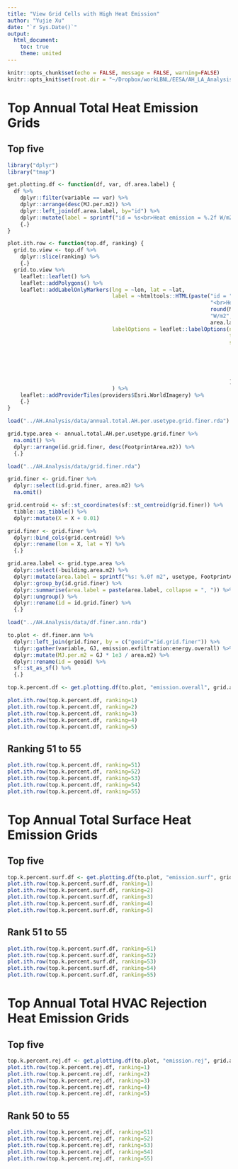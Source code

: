 ```yaml
---
title: "View Grid Cells with High Heat Emission"
author: "Yujie Xu"
date: "`r Sys.Date()`"
output: 
  html_document:
    toc: true
    theme: united
---
```


```r
knitr::opts_chunk$set(echo = FALSE, message = FALSE, warning=FALSE)
knitr::opts_knit$set(root.dir = "~/Dropbox/workLBNL/EESA/AH_LA_AnalysisPaper/rmd/")
```

# Top Annual Total Heat Emission Grids
## Top five
```r
library("dplyr")
library("tmap")

get.plotting.df <- function(df, var, df.area.label) {
  df %>%
    dplyr::filter(variable == var) %>%
    dplyr::arrange(desc(MJ.per.m2)) %>%
    dplyr::left_join(df.area.label, by="id") %>%
    dplyr::mutate(label = sprintf("id = %s<br>Heat emission = %.2f W/m2<br>%s", id, MJ.per.m2, area.label)) %>%
    {.}
}

plot.ith.row <- function(top.df, ranking) {
  grid.to.view <- top.df %>%
    dplyr::slice(ranking) %>%
    {.}
  grid.to.view %>%
    leaflet::leaflet() %>%
    leaflet::addPolygons() %>%
    leaflet::addLabelOnlyMarkers(lng = ~lon, lat = ~lat,
                                 label = ~htmltools::HTML(paste("id = ", id,
                                                                "<br>Heat emission = ",
                                                                round(MJ.per.m2, 2),
                                                                "W/m2", "<br>Building Footprint Composition<br>",
                                                                area.label)),
                                 labelOptions = leaflet::labelOptions(noHide = TRUE,
                                                                      textOnly = TRUE,
                                                                      style = list(
                                                                        "color" = "yellow",
                                                                        "font-style" = "bold",
                                                                        "font-size" = "12px",
                                                                        "text-align" = "left",
                                                                        padding = "10px 20px"
                                                                      ))
                                 ) %>%
    leaflet::addProviderTiles(providers$Esri.WorldImagery) %>%
    {.}
}

load("../AH.Analysis/data/annual.total.AH.per.usetype.grid.finer.rda")

grid.type.area <- annual.total.AH.per.usetype.grid.finer %>%
  na.omit() %>%
  dplyr::arrange(id.grid.finer, desc(FootprintArea.m2)) %>%
  {.}

load("../AH.Analysis/data/grid.finer.rda")

grid.finer <- grid.finer %>%
  dplyr::select(id.grid.finer, area.m2) %>%
  na.omit()

grid.centroid <- sf::st_coordinates(sf::st_centroid(grid.finer)) %>%
  tibble::as_tibble() %>%
  dplyr::mutate(X = X + 0.01)

grid.finer <- grid.finer %>%
  dplyr::bind_cols(grid.centroid) %>%
  dplyr::rename(lon = X, lat = Y) %>%
  {.}

grid.area.label <- grid.type.area %>%
  dplyr::select(-building.area.m2) %>%
  dplyr::mutate(area.label = sprintf("%s: %.0f m2", usetype, FootprintArea.m2)) %>%
  dplyr::group_by(id.grid.finer) %>%
  dplyr::summarise(area.label = paste(area.label, collapse = ", ")) %>%
  dplyr::ungroup() %>%
  dplyr::rename(id = id.grid.finer) %>%
  {.}

load("../AH.Analysis/data/df.finer.ann.rda")

to.plot <- df.finer.ann %>%
  dplyr::left_join(grid.finer, by = c("geoid"="id.grid.finer")) %>%
  tidyr::gather(variable, GJ, emission.exfiltration:energy.overall) %>%
  dplyr::mutate(MJ.per.m2 = GJ * 1e3 / area.m2) %>%
  dplyr::rename(id = geoid) %>%
  sf::st_as_sf() %>%
  {.}

top.k.percent.df <- get.plotting.df(to.plot, "emission.overall", grid.area.label)

plot.ith.row(top.k.percent.df, ranking=1)
plot.ith.row(top.k.percent.df, ranking=2)
plot.ith.row(top.k.percent.df, ranking=3)
plot.ith.row(top.k.percent.df, ranking=4)
plot.ith.row(top.k.percent.df, ranking=5)
```

## Ranking 51 to 55

```r
plot.ith.row(top.k.percent.df, ranking=51)
plot.ith.row(top.k.percent.df, ranking=52)
plot.ith.row(top.k.percent.df, ranking=53)
plot.ith.row(top.k.percent.df, ranking=54)
plot.ith.row(top.k.percent.df, ranking=55)
```

# Top Annual Total Surface Heat Emission Grids
## Top five
```r
top.k.percent.surf.df <- get.plotting.df(to.plot, "emission.surf", grid.area.label)
plot.ith.row(top.k.percent.surf.df, ranking=1)
plot.ith.row(top.k.percent.surf.df, ranking=2)
plot.ith.row(top.k.percent.surf.df, ranking=3)
plot.ith.row(top.k.percent.surf.df, ranking=4)
plot.ith.row(top.k.percent.surf.df, ranking=5)
```

## Rank 51 to 55
```r
plot.ith.row(top.k.percent.surf.df, ranking=51)
plot.ith.row(top.k.percent.surf.df, ranking=52)
plot.ith.row(top.k.percent.surf.df, ranking=53)
plot.ith.row(top.k.percent.surf.df, ranking=54)
plot.ith.row(top.k.percent.surf.df, ranking=55)
```

# Top Annual Total HVAC Rejection Heat Emission Grids
## Top five
```r
top.k.percent.rej.df <- get.plotting.df(to.plot, "emission.rej", grid.area.label)
plot.ith.row(top.k.percent.rej.df, ranking=1)
plot.ith.row(top.k.percent.rej.df, ranking=2)
plot.ith.row(top.k.percent.rej.df, ranking=3)
plot.ith.row(top.k.percent.rej.df, ranking=4)
plot.ith.row(top.k.percent.rej.df, ranking=5)
```

## Rank 50 to 55
```r
plot.ith.row(top.k.percent.rej.df, ranking=51)
plot.ith.row(top.k.percent.rej.df, ranking=52)
plot.ith.row(top.k.percent.rej.df, ranking=53)
plot.ith.row(top.k.percent.rej.df, ranking=54)
plot.ith.row(top.k.percent.rej.df, ranking=55)
```
